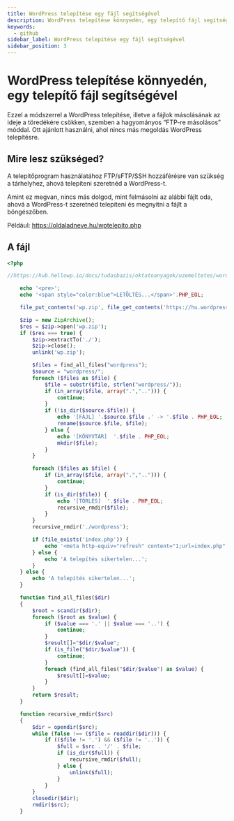 ```yaml
---
title: WordPress telepítése egy fájl segítségével
description: WordPress telepítése könnyedén, egy telepítő fájl segítségével
keywords:
  - github
sidebar_label: WordPress telepítése egy fájl segítségével
sidebar_position: 3
---
```



# <FontAwesomeIcon icon="fa-duotone fa-star text-primary" /> WordPress telepítése könnyedén, egy telepítő fájl segítségével

Ezzel a módszerrel a WordPress telepítése, illetve a fájlok másolásának az ideje a töredékére csökken, szemben a hagyományos “FTP-re másolásos” móddal. Ott ajánlott használni, ahol nincs más megoldás WordPress telepítésre.

## Mire lesz szükséged?

A telepítőprogram használatához FTP/sFTP/SSH hozzáférésre van szükség a tárhelyhez, ahová telepíteni szeretnéd a WordPress-t.

Amint ez megvan, nincs más dolgod, mint felmásolni az alábbi fájlt oda, ahová a WordPress-t szeretnéd telepíteni és megnyitni a fájlt a böngészőben.

Például: https://oldaladneve.hu/wptelepito.php

## A fájl

```php
<?php

//https://hub.hellowp.io/docs/tudasbazis/oktatoanyagok/uzemeltetes/wordpress-telepitese-konnyeden-egy-telepito-fajl-segitsegevel

    echo '<pre>';
    echo '<span style="color:blue">LETÖLTÉS...</span>'.PHP_EOL;

    file_put_contents('wp.zip', file_get_contents('https://hu.wordpress.org/latest-hu_HU.zip'));

    $zip = new ZipArchive();
    $res = $zip->open('wp.zip');
    if ($res === true) {
        $zip->extractTo('./');
        $zip->close();
        unlink('wp.zip');

        $files = find_all_files("wordpress");
        $source = "wordpress/";
        foreach ($files as $file) {
            $file = substr($file, strlen("wordpress/"));
            if (in_array($file, array(".",".."))) {
                continue;
            }
            if (!is_dir($source.$file)) {
                echo '[FÁJL] '.$source.$file .' -> '.$file . PHP_EOL;
                rename($source.$file, $file);
            } else {
                echo '[KÖNYVTÁR]  '.$file . PHP_EOL;
                mkdir($file);
            }
        }

        foreach ($files as $file) {
            if (in_array($file, array(".",".."))) {
                continue;
            }
            if (is_dir($file)) {
                echo '[TÖRLÉS]  '.$file . PHP_EOL;
                recursive_rmdir($file);
            }
        }
        recursive_rmdir('./wordpress');

        if (file_exists('index.php')) {
            echo '<meta http-equiv="refresh" content="1;url=index.php" />';
        } else {
            echo 'A telepítés sikertelen...';
        }
    } else {
        echo 'A telepítés sikertelen...';
    }

    function find_all_files($dir)
    {
        $root = scandir($dir);
        foreach ($root as $value) {
            if ($value === '.' || $value === '..') {
                continue;
            }
            $result[]="$dir/$value";
            if (is_file("$dir/$value")) {
                continue;
            }
            foreach (find_all_files("$dir/$value") as $value) {
                $result[]=$value;
            }
        }
        return $result;
    }

    function recursive_rmdir($src)
    {
        $dir = opendir($src);
        while (false !== ($file = readdir($dir))) {
            if (($file != '.') && ($file != '..')) {
                $full = $src . '/' . $file;
                if (is_dir($full)) {
                    recursive_rmdir($full);
                } else {
                    unlink($full);
                }
            }
        }
        closedir($dir);
        rmdir($src);
    }

```
